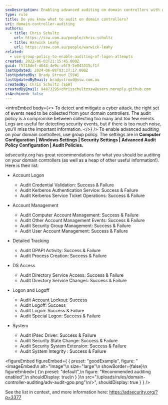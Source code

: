 ```yaml
---
seoDescription: Enabling advanced auditing on domain controllers with group policy settings for optimal security event detection and mitigation.
type: rule
title: Do you know what to audit on domain controllers?
uri: domain-controller-auditing
authors:
  - title: Chris Schultz
    url: https://ssw.com.au/people/chris-schultz
  - title: Warwick Leahy
    url: https://ssw.com.au/people/warwick-leahy
related:
  - use-group-policy-to-enable-auditing-of-logon-attempts
created: 2022-06-03T21:15:45.000Z
guid: f5f18def-d644-4e9c-a6f9-5e043315cf1f
lastUpdated: 2024-06-08T03:27:17.000Z
lastUpdatedBy: Brady Stroud [SSW]
lastUpdatedByEmail: bradystroud@ssw.com.au
createdBy: Chris Schultz [SSW]
createdByEmail: 94873295+chrisschultzssw@users.noreply.github.com
isArchived: false
---
```


<introEmbed
  body={<>
To detect and mitigate a cyber attack, the right set of events need to be collected from your domain controllers. The audit policy is a compromise between collecting too many and too few events. Logs are useful for detecting security events, but if there is too much noise, you'll miss the important information.
  </>}
/>
To enable advanced auditing on your domain controllers, use group policy. The settings are in **Computer Configuration | Windows Settings | Security Settings | Advanced Audit Policy Configuration | Audit Policies.**

adsecurity.org has great recommendations for what you should be auditing on your domain controllers (as well as a heap of other useful information!). Here is their list:

- Account Logon

  - Audit Credential Validation: Success & Failure
  - Audit Kerberos Authentication Service: Success & Failure
  - Audit Kerberos Service Ticket Operations: Success & Failure

- Account Management

  - Audit Computer Account Management: Success & Failure
  - Audit Other Account Management Events: Success & Failure
  - Audit Security Group Management: Success & Failure
  - Audit User Account Management: Success & Failure

- Detailed Tracking

  - Audit DPAPI Activity: Success & Failure
  - Audit Process Creation: Success & Failure

- DS Access

  - Audit Directory Service Access: Success & Failure
  - Audit Directory Service Changes: Success & Failure

- Logon and Logoff

  - Audit Account Lockout: Success
  - Audit Logoff: Success
  - Audit Logon: Success & Failure
  - Audit Special Logon: Success & Failure

- System

  - Audit IPsec Driver: Success & Failure
  - Audit Security State Change: Success & Failure
  - Audit Security System Extension: Success & Failure
  - Audit System Integrity : Success & Failure

<figureEmbed figureEmbed={ {
  preset: "goodExample",
  figure: "<imageEmbed\n  alt=\"Image\"\n  size=\"large\"\n  showBorder={false}\n  figureEmbed={ {\n    preset: \"default\",\n    figure: \"Recommended auditing enabled\",\n    shouldDisplay: true\n  } }\n  src=\"/uploads/rules/domain-controller-auditing/adv-audit-gpo.png\"\n/>",
  shouldDisplay: true
} } />


See the list in context, and more information here: https://adsecurity.org/?p=3377
